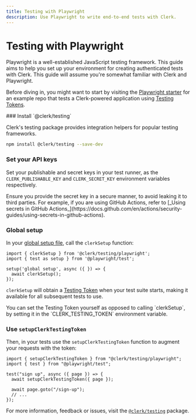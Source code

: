 ```yaml
---
title: Testing with Playwright
description: Use Playwright to write end-to-end tests with Clerk.
---
```


# Testing with Playwright

Playwright is a well-established JavaScript testing framework. This guide aims to help you set up your environment for creating authenticated tests with Clerk. This guide will assume you're somewhat familiar with Clerk and Playwright.

Before diving in, you might want to start by visiting the [Playwright starter](https://github.com/clerk/playwright-clerk-nextjs-example) for an example repo that tests a Clerk-powered application using [Testing Tokens](/docs/testing/overview#testing-tokens).

<Steps>
  ### Install `@clerk/testing`

  Clerk's testing package provides integration helpers for popular testing frameworks.

  ```bash filename="terminal"
  npm install @clerk/testing --save-dev
  ```

  ### Set your API keys

  Set your publishable and secret keys in your test runner, as the `CLERK_PUBLISHABLE_KEY` and `CLERK_SECRET_KEY` environment variables respectively.

  <Callout type="warning">
    Ensure you provide the secret key in a secure manner, to avoid leaking it to third parties. For example, if you are using GitHub Actions, refer to [_Using secrets in GitHub Actions_](https://docs.github.com/en/actions/security-guides/using-secrets-in-github-actions).
  </Callout>

  ### Global setup

  In your [global setup file](https://playwright.dev/docs/test-global-setup-teardown), call the `clerkSetup` function:

  ```tsx filename="global-setup.ts"
  import { clerkSetup } from '@clerk/testing/playwright';
  import { test as setup } from '@playwright/test';

  setup('global setup', async ({ }) => {
    await clerkSetup();
  });
  ```

  `clerkSetup` will obtain a [Testing Token](/docs/testing/overview#testing-tokens) when your test suite starts, making it available for all subsequent tests to use.

  <Callout type="info">
    You can set the Testing Token yourself as opposed to calling `clerkSetup`, by
    setting it in the `CLERK_TESTING_TOKEN` environment variable.
  </Callout>

  ### Use `setupClerkTestingToken`

  Then, in your tests use the `setupClerkTestingToken` function to augment your requests with the token:

  ```tsx filename="my-test.spec.ts"
  import { setupClerkTestingToken } from "@clerk/testing/playwright";
  import { test } from "@playwright/test";

  test("sign up", async ({ page }) => {
    await setupClerkTestingToken({ page });

    await page.goto("/sign-up");
    // ...
  });
  ```
</Steps>

For more information, feedback or issues, visit the [`@clerk/testing`](https://github.com/clerk/javascript/tree/main/packages/testing) package.
